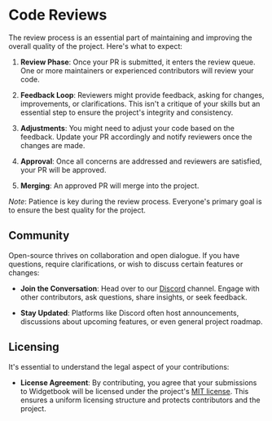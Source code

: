 # Code Reviews

The review process is an essential part of maintaining and improving the overall
quality of the project. Here's what to expect:

1. **Review Phase**: Once your PR is submitted, it enters the review queue. One
   or more maintainers or experienced contributors will review your code.
2. **Feedback Loop**: Reviewers might provide feedback, asking for changes,
   improvements, or clarifications. This isn't a critique of your skills but an
   essential step to ensure the project's integrity and consistency.
3. **Adjustments**: You might need to adjust your code based on the feedback.
   Update your PR accordingly and notify reviewers once the changes are made.

4. **Approval**: Once all concerns are addressed and reviewers are satisfied,
   your PR will be approved.

5. **Merging**: An approved PR will merge into the project.

_Note_: Patience is key during the review process. Everyone's primary goal is to
ensure the best quality for the project.

## Community

Open-source thrives on collaboration and open dialogue. If you have questions,
require clarifications, or wish to discuss certain features or changes:

- **Join the Conversation**: Head over to our
  [Discord](https://discord.gg/zT4AMStAJA) channel. Engage with other
  contributors, ask questions, share insights, or seek feedback.

- **Stay Updated**: Platforms like Discord often host announcements, discussions
  about upcoming features, or even general project roadmap.

## Licensing

It's essential to understand the legal aspect of your contributions:

- **License Agreement**: By contributing, you agree that your submissions to
  Widgetbook will be licensed under the project's
  [MIT license](https://github.com/widgetbook/widgetbook/blob/main/LICENSE).
  This ensures a uniform licensing structure and protects contributors and the
  project.
